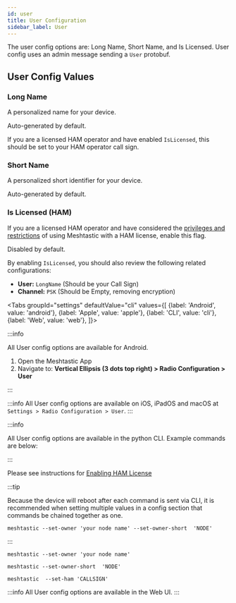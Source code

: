 ```yaml
---
id: user
title: User Configuration
sidebar_label: User
---
```



The user config options are: Long Name, Short Name, and Is Licensed. User config uses an admin message sending a `User` protobuf.

## User Config Values

### Long Name

A personalized name for your device.

Auto-generated by default.

If you are a licensed HAM operator and have enabled `IsLicensed`, this should be set to your HAM operator call sign.

### Short Name

A personalized short identifier for your device.

Auto-generated by default.

### Is Licensed (HAM)

If you are a licensed HAM operator and have considered the [privileges and restrictions](/docs/faq/#what-is-the-benefit-of-using-my-ham-license-with-meshtastic) of using Meshtastic with a HAM license, enable this flag.

Disabled by default.

By enabling `IsLicensed`, you should also review the following related configurations:

- **User:** `LongName` (Should be your Call Sign)
- **Channel:** `PSK` (Should be Empty, removing encryption)

<Tabs
groupId="settings"
defaultValue="cli"
values={[
{label: 'Android', value: 'android'},
{label: 'Apple', value: 'apple'},
{label: 'CLI', value: 'cli'},
{label: 'Web', value: 'web'},
]}>

<TabItem value="android">

:::info

All User config options are available for Android.

1. Open the Meshtastic App
2. Navigate to: **Vertical Ellipsis (3 dots top right) > Radio Configuration > User**

:::

</TabItem>

<TabItem value="apple">

:::info
All User config options are available on iOS, iPadOS and macOS at `Settings > Radio Configuration > User`.
:::

</TabItem>

<TabItem value="cli">

:::info

All User config options are available in the python CLI. Example commands are below:

:::

Please see instructions for [Enabling HAM License](/docs/software/python/cli/usage#ham-radio-support)

:::tip

Because the device will reboot after each command is sent via CLI, it is recommended when setting multiple values in a config section that commands be chained together as one.

```shell title="Example:"
meshtastic --set-owner 'your node name' --set-owner-short  'NODE'
```

:::

```shell title="Set the LongName Value"
meshtastic --set-owner 'your node name'
```

```shell title="Set the ShortName Value"
meshtastic --set-owner-short  'NODE'
```

```shell title="Enable Ham Mode, set name to license, disable encryption"
meshtastic  --set-ham 'CALLSIGN'
```

</TabItem>

<TabItem value="web">

:::info
All User config options are available in the Web UI.
:::

</TabItem>
</Tabs>
